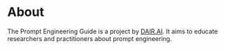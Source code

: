 # About

The Prompt Engineering Guide is a project by [DAIR.AI](https://github.com/dair-ai). It aims to educate researchers and practitioners about prompt engineering.
